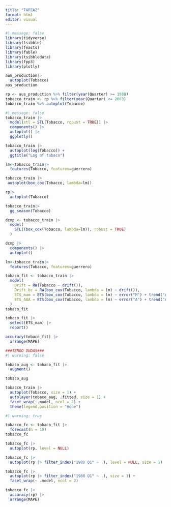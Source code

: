 ---
title: "TAREA2"
format: html
editor: visual
---

```{r}
#| message: false
library(tidyverse)
library(tsibble)
library(feasts)
library(fable)
library(tsibbledata)
library(fpp3)
library(plotly)
```

```{r}
aus_production|>
  autoplot(Tobacco)
aus_production
```

```{r}
rp <- aus_production %>% filter(year(Quarter) >= 1980)
tobacco_train <- rp %>% filter(year(Quarter) <= 2003)
tobacco_train %>% autoplot(Tobacco)
```

```{r}
#| message: false
tobacco_train |> 
  model(stl = STL(Tobacco, robust = TRUE)) |> 
  components() |> 
  autoplot() |> 
  ggplotly()
```

```{r}
tobacco_train |> 
  autoplot(log(Tobacco)) +
  ggtitle("Log of tabaco")
```

```{r}
lm<-tobacco_train|>
  features(Tobacco, features=guerrero)

tobacco_train |>
 autoplot(box_cox(Tobacco, lambda=lm))

rp|>
  autoplot(Tobacco)
```

```{r}
tobacco_train|>
  gg_season(Tobacco)
```

```{r}
dcmp <- tobacco_train |> 
  model(
    STL((box_cox(Tobacco, lambda=lm)), robust = TRUE)
  )

dcmp |> 
  components() |> 
  autoplot()
```

```{r}
lm<-tobacco_train|>
  features(Tobacco, features=guerrero)

tobaco_fit <- tobacco_train |>
  model(
    Drift = RW(Tobacco ~ drift()),
    Drift_bc = RW(box_cox(Tobacco, lambda = lm) ~ drift()),
    ETS_mam = ETS(box_cox(Tobacco, lambda = lm) ~ error("M") + trend("A") + season("M"), opt_crit = "lik"),
    ETS_AAA = ETS(box_cox(Tobacco, lambda = lm) ~ error("A") + trend("A") + season("A"), opt_crit = "lik")
  )
tobaco_fit
```

```{r}
tobaco_fit |> 
  select(ETS_mam) |> 
  report()
```

```{r}

accuracy(tobaco_fit) |> 
  arrange(MAPE)
```

```{r}
###TENGO DUDAS###
#| warning: false

tobaco_aug <- tobaco_fit |> 
  augment()

tobaco_aug

tobacco_train |> 
  autoplot(Tobacco, size = 1) + 
  autolayer(tobaco_aug, .fitted, size = 1) +
  facet_wrap(~.model, ncol = 2) +
  theme(legend.position = "none")
```

```{r}
#| warning: true

tobacco_fc <- tobaco_fit |> 
  forecast(h = 10)
tobacco_fc

tobacco_fc |> 
  autoplot(rp, level = NULL)

tobacco_fc |> 
  autoplot(rp |> filter_index("1980 Q1" ~ .), level = NULL, size = 1)

tobacco_fc |> 
  autoplot(rp |> filter_index("1980 Q1" ~ .), size = 1) +
  facet_wrap(~ .model, ncol = 2)

tobacco_fc |> 
  accuracy(rp) |> 
  arrange(MAPE)
```
